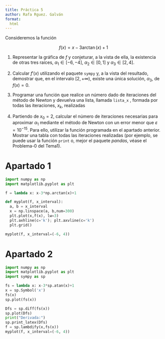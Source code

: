 ```yaml
--- 
title: Práctica 5
author: Rafa Rguez. Galván
format: 
  html
---
```


Consideremos la función

$$f(x)=x-3\arctan(x)+1$$

1. Representar la gráfica de $f$ y conjeturar, a la vista de ella, la existencia de otras tres raíces, $\alpha_1\in[-6,-4]$, $\alpha_2\in [0,1]$ y $\alpha_3\in[2,4]$.

2. Calcular $f'(x)$ utilizando el paquete `sympy` y, a la vista del resultado, demostrar que, en el intervalo $[2,+\infty)$, existe una única solución, $\alpha_3$, de $f(x)=0$. 

3. Programar una función que realice un número dado de iteraciones del método de Newton y devuelva una lista, llamada `lista_x` , formada por todas las iteraciones, $x_k$, realizadas

4. Partiendo de $x_0=2$, calcular el número de iteraciones necesarias para aproximar $\alpha_1$ mediante el método de Newton con un error menor que $\varepsilon=10^{-15}$. Para ello, utilizar la función programada en el apartado anterior. Mostrar una tabla con todas las iteraciones realizadas (por ejemplo, se puede usar la función `print` o, mejor el paquete *pandas*, véase el Problema-0 del Tema1).


# Apartado 1

```python
import numpy as np
import matplotlib.pyplot as plt

f = lambda x: x-3*np.arctan(x)+1

def myplot(f, x_interval):
  a, b = x_interval
  x = np.linspace(a, b,num=300)
  plt.plot(x,f(x), lw=3)
  plt.axhline(c='k'); plt.axvline(c='k')
  plt.grid()

myplot(f, x_interval=(-6, 4))
```

# Apartado 2


```python
import numpy as np
import matplotlib.pyplot as plt
import sympy as sp

fs = lambda x: x-3*sp.atan(x)+1
x = sp.Symbol('x')
fs(x)
sp.plot(fs(x))

Dfs = sp.diff(fs(x))
sp.plot(Dfs)
print("Derivada:")
sp.print_latex(Dfs)
f = sp.lambdify(x,fs(x))
myplot(f, x_interval=(-6, 4))

```
